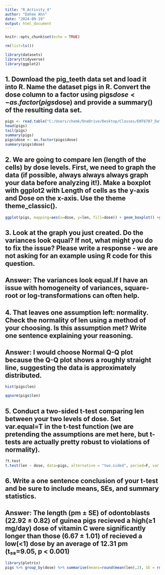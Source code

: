 ```yaml
---
title: "R_Activity_4"
author: "Dahee Ahn"
date: "2024-09-19"
output: html_document
---
```


```r
knitr::opts_chunk$set(echo = TRUE)
```

```r
rm(list=ls())
```

```r
library(datasets)
library(tidyverse)
library(ggplot2)
```

## 1. Download the pig_teeth data set and load it into R. Name the dataset pigs in R. Convert the dose column to a factor using pigs$dose <- as.factor(pigs$dose) and provide a summary() of the resulting data set.
```r
pigs <- read.table("C:/Users/chemk/OneDrive/Desktop/Classes/ENT6707_DataAnalysis/week5/pig_teeth.csv", header = TRUE, sep =",")
head(pigs)
tail(pigs)
summary(pigs)
pigs$dose <- as.factor(pigs$dose)
summary(pigs$dose)
```

## 2. We are going to compare len (length of the cells) by dose levels. First, we need to graph the data (if possible, always always always graph your data before analyzing it!). Make a boxplot with ggplot2 with Length of cells as the y-axis and Dose on the x-axis. Use the theme theme_classic().
```r
ggplot(pigs, mapping=aes(x=dose, y=len, fill=dose)) + geom_boxplot() +geom_point() + theme_classic () + scale_fill_manual(values =c("yellow", "blue"))
```

## 3. Look at the graph you just created. Do the variances look equal? If not, what might you do to fix the issue? Please write a response - we are not asking for an example using R code for this question.

## Answer: The variances look equal.If I have an issue with homogeneity of variances, square-root or log-transformations can often help.




## 4. That leaves one assumption left: normality. Check the normality of len using a method of your choosing. Is this assumption met? Write one sentence explaining your reasoning.

## Answer: I would choose Normal Q-Q plot because the Q-Q plot shows a roughly straight line, suggesting the data is approximately distributed.
```r
hist(pigs$len)
```

```r
qqnorm(pigs$len)
```

## 5. Conduct a two-sided t-test comparing len between your two levels of dose. Set var.equal=T in the t-test function (we are pretending the assumptions are met here, but t-tests are actually pretty robust to violations of normality).

```r
?t.test
t.test(len ~ dose, data=pigs, alternative = "two.sided", paried=F, var.equal=T)
```

## 6. Write a one sentence conclusion of your t-test and be sure to include means, SEs, and summary statistics.

## Answer: The length (pm ± SE) of odontoblasts (22.92 ± 0.82) of guinea pigs recieved a high(≥1 mg/day) dose of vitamin C were significantly longer than those (6.67 ± 1.01) of recieved a low(<1) dose by an average of 12.31 pm (t₅₈=9.05, p < 0.001)

```r
library(plotrix)
pigs %>% group_by(dose) %>% summarise(means=round(mean(len),2), SE = round(std.error(len),2))
```

